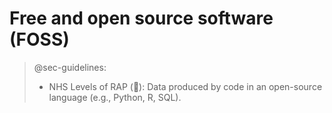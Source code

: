 # Free and open source software (FOSS) {#sec-foss}

> @sec-guidelines:
>
> * NHS Levels of RAP (🥉): Data produced by code in an open-source language (e.g., Python, R, SQL).